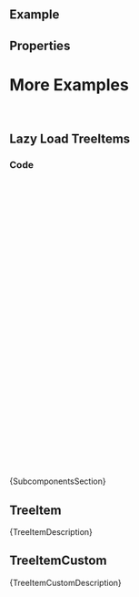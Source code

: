 
<Meta of={ComponentStories} />

<DocsHeader since="0.10.0" />

<br />

## Example

<Canvas of={ComponentStories.Default} />

## Properties

<ControlsWithNote of={ComponentStories.Default} />

<DomRefTable rows={TreeDomRef} />

# More Examples

<br />

## Lazy Load TreeItems

<Canvas of={ComponentStories.LazyLoading} />

### Code

```jsx
const LazyLoadingTree = () => {
  const [lazyChildren, setLazyChildren] = useState(null);
  const [loading, setLoading] = useState(false);
  const handleItemToggle = (e) => {
    if (e.detail.item.dataset.id === 'lazychildren' && !lazyChildren) {
      e.preventDefault();
      setLoading(true);
      setTimeout(() => {
        setLoading(false);
        setLazyChildren(
          <>
            <TreeItem text="Tree 3.1" />
            <TreeItem text="Tree 3.2" />
          </>
        );
        e.detail.item.toggle();
      }, 3000);
    }
  };
  return (
    <BusyIndicator active={loading} style={{ width: '100%' }}>
      <Tree onItemToggle={handleItemToggle}>
        <TreeItem text="Has pre-loaded children">
          <TreeItem text="Tree 1.1" />
          <TreeItem text="Tree 1.2" />
        </TreeItem>
        <TreeItem text="Has no children" />
        <TreeItem text="Has children but not yet loaded" hasChildren icon={dlCloutIcon} data-id="lazychildren">
          {lazyChildren}
        </TreeItem>
      </Tree>
    </BusyIndicator>
  );
};
```

<Markdown>{SubcomponentsSection}</Markdown>

## TreeItem

<ArgTypesWithNote of={TreeItem} />
<Markdown>{TreeItemDescription}</Markdown>

## TreeItemCustom

<ArgTypesWithNote of={TreeItemCustom} />
<Markdown>{TreeItemCustomDescription}</Markdown>

<Footer />
